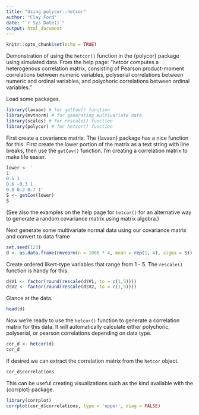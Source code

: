 ```yaml
---
title: "Using polycor::hetcor"
author: "Clay Ford"
date: "`r Sys.Date()`"
output: html_document
---
```


```r
knitr::opts_chunk$set(echo = TRUE)
```

Demonstration of using the `hetcor()` function in the {polycor} package using simulated data. From the help page: "hetcor computes a heterogenous correlation matrix, consisting of Pearson product-moment correlations between numeric variables, polyserial correlations between numeric and ordinal variables, and polychoric correlations between ordinal variables."

Load some packages.

```r
library(lavaan) # for getCov() function
library(mvtnorm) # for generating multivariate data
library(scales) # for rescale() function
library(polycor) # for hetcor() function
```

First create a covariance matrix. The {lavaan} package has a nice function for this. First create the lower portion of the matrix as a text string with line breaks, then use the `getCov()` function. I'm creating a correlation matrix to make life easier.

```r
lower <- '
1
0.5 1
0.6 -0.3 1
0.8 0.2 0.7 1'
S <- getCov(lower)
S
```

(See also the examples on the help page for `hetcor()` for an alternative way to generate a random covariance matrix using matrix algebra.)

Next generate some multivariate normal data using our covariance matrix and convert to data frame

```r
set.seed(123)
d <- as.data.frame(rmvnorm(n = 1000 * 4, mean = rep(1, 4), sigma = S))
```

Create ordered likert-type variables that range from 1 - 5. The `rescale()` function is handy for this.

```r
d$V1 <- factor(round(rescale(d$V1, to = c(1,5))))
d$V2 <- factor(round(rescale(d$V2, to = c(1,5))))
```

Glance at the data.

```r
head(d)
```

Now we're ready to use the `hetcor()` function to generate a correlation matrix for this data. It will automatically calculate either polychoric, polyserial, or pearson correlations depending on data type.

```r
cor_d <- hetcor(d)
cor_d
```

If desired we can extract the correlation matrix from the `hetcor` object.

```r
cor_d$correlations
```

This can be useful creating visualizations such as the kind available with the {corrplot} package.

```r
library(corrplot)
corrplot(cor_d$correlations, type = 'upper', diag = FALSE)
```

